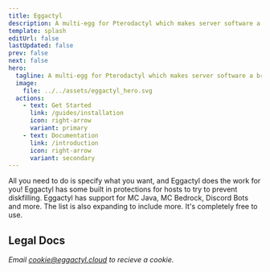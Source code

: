 ```yaml
---
title: Eggactyl
description: A multi-egg for Pterodactyl which makes server software a breeze.
template: splash
editUrl: false
lastUpdated: false
prev: false
next: false
hero:
  tagline: A multi-egg for Pterodactyl which makes server software a breeze.
  image:
    file: ../../assets/eggactyl_hero.svg
  actions:
    - text: Get Started
      link: /guides/installation
      icon: right-arrow
      variant: primary
    - text: Documentation
      link: /introduction
      icon: right-arrow
      variant: secondary
---
```



<CardGrid stagger>
  <Card title="Simple and easy" icon="rocket">
    All you need to do is specify what you want, and Eggactyl does the work for
    you!
  </Card>
  <Card title="Built in protections" icon="error">
    Eggactyl has some built in protections for hosts to try to prevent
    diskfilling.
  </Card>
  <Card title="Expanding Library" icon="open-book">
    Eggactyl has support for MC Java, MC Bedrock, Discord Bots and more. The
    list is also expanding to include more.
  </Card>
  <Card title="Free" icon="approve-check-circle">
    It's completely free to use.
  </Card>
</CardGrid>

## Legal Docs

<CardGrid>
  <LinkCard title="Terms of Service" href="/legal/tos" />
  <LinkCard title="Privacy Policy" href="/legal/privacy" />
</CardGrid>

_Email cookie@eggactyl.cloud to recieve a cookie._

